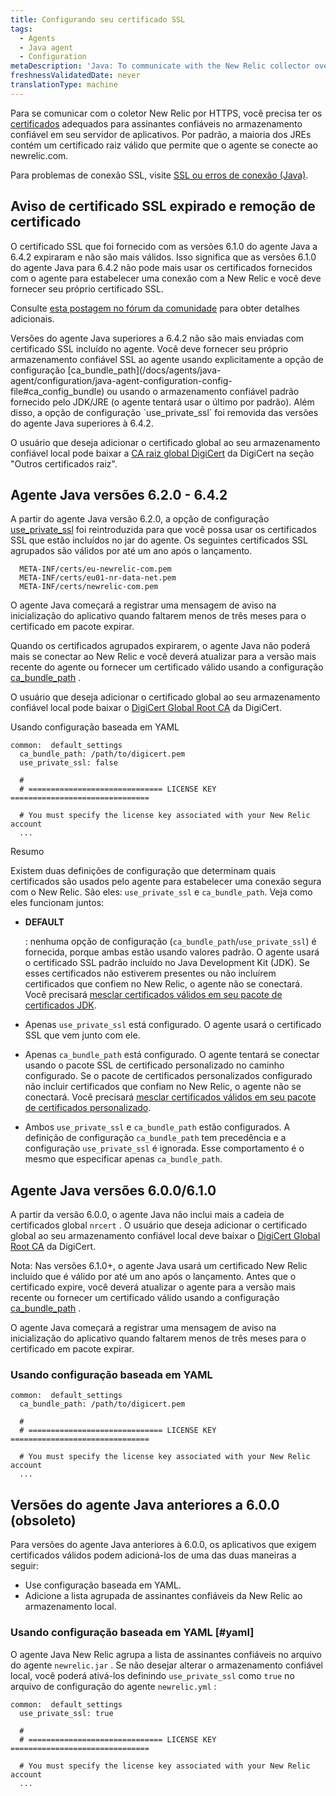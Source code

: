 ```yaml
---
title: Configurando seu certificado SSL
tags:
  - Agents
  - Java agent
  - Configuration
metaDescription: 'Java: To communicate with the New Relic collector over SSL, include the list of trusted signers in the trust store on your app server.'
freshnessValidatedDate: never
translationType: machine
---
```


Para se comunicar com o coletor New Relic por HTTPS, você precisa ter os [certificados](/docs/using-new-relic/welcome-new-relic/get-started/glossary#ssl-certificate) adequados para assinantes confiáveis no armazenamento confiável em seu servidor de aplicativos. Por padrão, a maioria dos JREs contém um certificado raiz válido que permite que o agente se conecte ao newrelic.com.

Para problemas de conexão SSL, visite [SSL ou erros de conexão (Java)](/docs/agents/java-agent/troubleshooting/ssl-or-connection-errors-java/).

## Aviso de certificado SSL expirado e remoção de certificado

<Callout variant="caution">
  O certificado SSL que foi fornecido com as versões 6.1.0 do agente Java a 6.4.2 expiraram e não são mais válidos. Isso significa que as versões 6.1.0 do agente Java para 6.4.2 não pode mais usar os certificados fornecidos com o agente para estabelecer uma conexão com a New Relic e você deve fornecer seu próprio certificado SSL.

  Consulte [esta postagem no fórum da comunidade](https://discuss.newrelic.com/t/important-upcoming-new-relic-server-certificate-update-will-impact-most-users-of-java-agent-version-6-1-and-a-few-users-of-java-agent-version-6-2-0-to-6-4-2/141711) para obter detalhes adicionais.
</Callout>

<Callout variant="important">
  Versões do agente Java superiores a 6.4.2 não são mais enviadas com certificado SSL incluído no agente. Você deve fornecer seu próprio armazenamento confiável SSL ao agente usando explicitamente a opção de configuração [ca_bundle_path](/docs/agents/java-agent/configuration/java-agent-configuration-config-file#ca_config_bundle) ou usando o armazenamento confiável padrão fornecido pelo JDK/JRE (o agente tentará usar o último por padrão). Além disso, a opção de configuração `use_private_ssl` foi removida das versões do agente Java superiores à 6.4.2.

  O usuário que deseja adicionar o certificado global ao seu armazenamento confiável local pode baixar a [CA raiz global DigiCert](https://www.digicert.com/kb/digicert-root-certificates.htm) da DigiCert na seção "Outros certificados raiz".
</Callout>

## Agente Java versões 6.2.0 - 6.4.2

A partir do agente Java versão 6.2.0, a opção de configuração [use_private_ssl](/docs/agents/java-agent/configuration/java-agent-configuration-config-file#use_private_ssl) foi reintroduzida para que você possa usar os certificados SSL que estão incluídos no jar do agente. Os seguintes certificados SSL agrupados são válidos por até um ano após o lançamento.

```
  META-INF/certs/eu-newrelic-com.pem
  META-INF/certs/eu01-nr-data-net.pem
  META-INF/certs/newrelic-com.pem
```

<Callout variant="important">
  O agente Java começará a registrar uma mensagem de aviso na inicialização do aplicativo quando faltarem menos de três meses para o certificado em pacote expirar.

  Quando os certificados agrupados expirarem, o agente Java não poderá mais se conectar ao New Relic e você deverá atualizar para a versão mais recente do agente ou fornecer um certificado válido usando a configuração [ca_bundle_path](/docs/agents/java-agent/configuration/java-agent-configuration-config-file#ca_config_bundle) .

  O usuário que deseja adicionar o certificado global ao seu armazenamento confiável local pode baixar o [DigiCert Global Root CA](https://www.digicert.com/kb/digicert-root-certificates.htm) da DigiCert.
</Callout>

Usando configuração baseada em YAML

```
common:  default_settings
  ca_bundle_path: /path/to/digicert.pem
  use_private_ssl: false

  #
  # ============================== LICENSE KEY ===============================

  # You must specify the license key associated with your New Relic account
  ...
```

Resumo

Existem duas definições de configuração que determinam quais certificados são usados pelo agente para estabelecer uma conexão segura com o New Relic. São eles: `use_private_ssl` e `ca_bundle_path`. Veja como eles funcionam juntos:

* <DNT>**DEFAULT**</DNT>

  : nenhuma opção de configuração (`ca_bundle_path`/`use_private_ssl`) é fornecida, porque ambas estão usando valores padrão. O agente usará o certificado SSL padrão incluído no Java Development Kit (JDK). Se esses certificados não estiverem presentes ou não incluírem certificados que confiem no New Relic, o agente não se conectará. Você precisará [mesclar certificados válidos em seu pacote de certificados JDK](/docs/agents/java-agent/troubleshooting/ssl-or-connection-errors-java).

* Apenas `use_private_ssl` está configurado. O agente usará o certificado SSL que vem junto com ele.

* Apenas `ca_bundle_path` está configurado. O agente tentará se conectar usando o pacote SSL de certificado personalizado no caminho configurado. Se o pacote de certificados personalizados configurado não incluir certificados que confiam no New Relic, o agente não se conectará. Você precisará [mesclar certificados válidos em seu pacote de certificados personalizado](/docs/agents/java-agent/troubleshooting/ssl-or-connection-errors-java).

* Ambos `use_private_ssl` e `ca_bundle_path` estão configurados. A definição de configuração `ca_bundle_path` tem precedência e a configuração `use_private_ssl` é ignorada. Esse comportamento é o mesmo que especificar apenas `ca_bundle_path`.

## Agente Java versões 6.0.0/6.1.0

A partir da versão 6.0.0, o agente Java não inclui mais a cadeia de certificados global `nrcert` . O usuário que deseja adicionar o certificado global ao seu armazenamento confiável local deve baixar o [DigiCert Global Root CA](https://www.digicert.com/kb/digicert-root-certificates.htm) da DigiCert.

Nota: Nas versões 6.1.0+, o agente Java usará um certificado New Relic incluído que é válido por até um ano após o lançamento. Antes que o certificado expire, você deverá atualizar o agente para a versão mais recente ou fornecer um certificado válido usando a configuração [ca_bundle_path](/docs/agents/java-agent/configuration/java-agent-configuration-config-file#ca_config_bundle) .

<Callout variant="important">
  O agente Java começará a registrar uma mensagem de aviso na inicialização do aplicativo quando faltarem menos de três meses para o certificado em pacote expirar.
</Callout>

### Usando configuração baseada em YAML

```
common:  default_settings
  ca_bundle_path: /path/to/digicert.pem

  #
  # ============================== LICENSE KEY ===============================

  # You must specify the license key associated with your New Relic account
  ...
```

## Versões do agente Java anteriores a 6.0.0 (obsoleto)

Para versões do agente Java anteriores à 6.0.0, os aplicativos que exigem certificados válidos podem adicioná-los de uma das duas maneiras a seguir:

* Use configuração baseada em YAML.
* Adicione a lista agrupada de assinantes confiáveis da New Relic ao armazenamento local.

### Usando configuração baseada em YAML [#yaml]

O agente Java New Relic agrupa a lista de assinantes confiáveis no arquivo do agente `newrelic.jar` . Se não desejar alterar o armazenamento confiável local, você poderá ativá-los definindo `use_private_ssl` como `true` no arquivo de configuração do agente `newrelic.yml` :

```
common:  default_settings
  use_private_ssl: true

  #
  # ============================== LICENSE KEY ===============================

  # You must specify the license key associated with your New Relic account
  ...
```